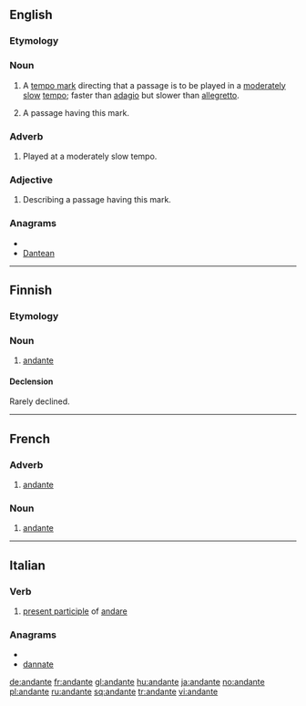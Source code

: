 ==English==

===Etymology===
{{etyl|it}}

===Noun===
{{en-noun}}

# {{music}} A [[tempo mark]] directing that a passage is to be played in a [[moderate]]ly [[slow]] [[tempo]]; faster than [[adagio]] but slower than [[allegretto]].
# {{music}} A passage having this mark.

===Adverb===
{{en-adv|-}}

# {{music}} Played at a moderately slow tempo.

===Adjective===
{{en-adj|-}}

# {{music}} Describing a passage having this mark.

===Anagrams===
* {{alphagram|aadennt}}
* [[Dantean#English|Dantean]]


----

==Finnish==

===Etymology===
{{etyl|it|fi}}

===Noun===
{{infl|fi|noun}}

# [[#English|andante]]

====Declension====
Rarely declined.
{{fi-decl-nalle|andant}}


----

==French==
{{wikipedia|lang=fr}}
===Adverb===
{{fr-adv}}

# {{music|lang=fr}} [[#English|andante]]

===Noun===
{{fr-noun|m}}

# {{music|lang=fr}} [[#English|andante]]

----

==Italian==

===Verb===
{{infl|it|present participle}}

# [[present participle]] of [[andare]]

===Anagrams===
* {{alphagram|aadennt}}
* [[dannate#Italian|dannate]]

[[de:andante]]
[[fr:andante]]
[[gl:andante]]
[[hu:andante]]
[[ja:andante]]
[[no:andante]]
[[pl:andante]]
[[ru:andante]]
[[sq:andante]]
[[tr:andante]]
[[vi:andante]]